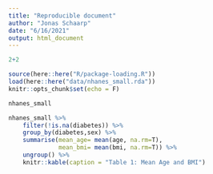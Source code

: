 ```yaml
---
title: "Reproducible document"
author: "Jonas Schaarp"
date: "6/16/2021"
output: html_document
---
```

```r
2+2
```

```r
source(here::here("R/package-loading.R"))
load(here::here("data/nhanes_small.rda"))
knitr::opts_chunk$set(echo = F)
```

```r
nhanes_small
```

```r
nhanes_small %>%
    filter(!is.na(diabetes)) %>%
    group_by(diabetes,sex) %>%
    summarise(mean_age= mean(age, na.rm=T),
              mean_bmi= mean(bmi, na.rm=T)) %>%
    ungroup() %>% 
    knitr::kable(caption = "Table 1: Mean Age and BMI")


```


